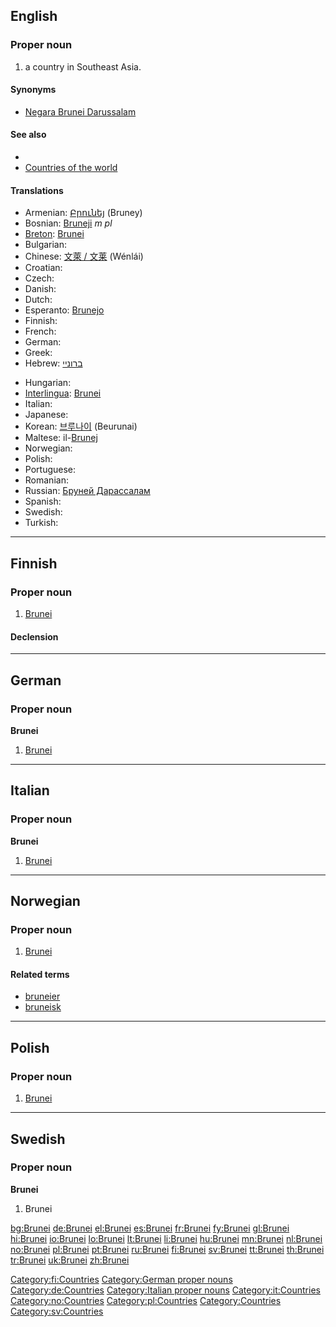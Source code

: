 ==English==

===Proper noun===
{{en-proper noun}}

# a country in Southeast Asia.

====Synonyms====
* [[Negara Brunei Darussalam]]

====See also====
* {{pedialite}}
* [[Appendix:Countries of the world|Countries of the world]]

====Translations====
{{trans-top|A country in Southeast Asia}}
* Armenian: [[Բրունեյ]] (Bruney)
* Bosnian: [[Bruneji]] ''m pl''
* [[Breton]]: [[Brunei]]
* Bulgarian: {{t+|bg|Бруней|sc=Cyrl}}
* Chinese: [[文萊 / 文莱]] (Wénlái)
* Croatian: {{t-|hr|Brunej|m}}
* Czech: {{t+|cs|Brunej|f}}
* Danish: {{t-|da|Brunei}}
* Dutch: {{t+|nl|Brunei}}
* Esperanto: [[Brunejo]]
* Finnish: {{t+|fi|Brunei}}
* French: {{t+|fr|Brunei}}
* German: {{t+|de|Brunei Darussalam}}
* Greek: {{t+|el|Μπρουνέι|n|tr=Brounéi|sc=Grek}}
* Hebrew: [[ברוניי]]
{{trans-mid}}
* Hungarian: {{t+|hu|Brunei}}
* [[Interlingua]]: [[Brunei]]
* Italian: {{t-|it|Brunei}}
* Japanese: {{t+|ja|ブルネイ|tr=burunei|sc=Jpan}}
* Korean: [[브루나이]] (Beurunai)
* Maltese: il-[[Brunej]]
* Norwegian: {{t+|no|Brunei}}
* Polish: {{t+|pl|Brunei}}
* Portuguese: {{t+|pt|Brunei}}
* Romanian: {{t-|ro|Brunei}}
* Russian: [[Бруней Дарассалам]]
* Spanish: {{t+|es|Brunéi}}
* Swedish: {{t+|sv|Brunei}}
* Turkish: {{t+|tr|Bruney}}
{{trans-bottom}}

----

==Finnish==
{{wikipedia|lang=fi}}

===Proper noun===
{{infl|fi|proper noun}}

# [[#English|Brunei]]

====Declension====
{{fi-decl-voi|Brune|i|np=1}}

[[Category:fi:Countries]]

----

==German==
{{wikipedia|lang=de}}

===Proper noun===
'''Brunei''' {{n}}

# [[#English|Brunei]]

[[Category:German proper nouns]]
[[Category:de:Countries]]

----

==Italian==
{{wikipedia|lang=it}}

===Proper noun===
'''Brunei''' {{m}}

# [[#English|Brunei]]

[[Category:Italian proper nouns]]
[[Category:it:Countries]]

----

==Norwegian==

===Proper noun===
{{infl|no|proper noun}}

# [[#English|Brunei]]

====Related terms====
* [[bruneier]]
* [[bruneisk]]

[[Category:no:Countries]]

----

==Polish==

===Proper noun===
{{infl|pl|proper noun|g=n|undeclinable}}

# [[#English|Brunei]]

[[Category:pl:Countries]]

----

==Swedish==

===Proper noun===
'''Brunei'''

# Brunei

[[Category:Countries]]
[[Category:sv:Countries]]

[[bg:Brunei]]
[[de:Brunei]]
[[el:Brunei]]
[[es:Brunei]]
[[fr:Brunei]]
[[fy:Brunei]]
[[gl:Brunei]]
[[hi:Brunei]]
[[io:Brunei]]
[[lo:Brunei]]
[[lt:Brunei]]
[[li:Brunei]]
[[hu:Brunei]]
[[mn:Brunei]]
[[nl:Brunei]]
[[no:Brunei]]
[[pl:Brunei]]
[[pt:Brunei]]
[[ru:Brunei]]
[[fi:Brunei]]
[[sv:Brunei]]
[[tt:Brunei]]
[[th:Brunei]]
[[tr:Brunei]]
[[uk:Brunei]]
[[zh:Brunei]]